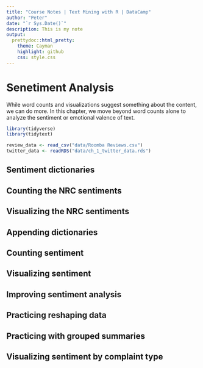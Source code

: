 ```yaml
---
title: "Course Notes | Text Mining with R | DataCamp"
author: "Peter"
date: "`r Sys.Date()`"
description: This is my note
output:
  prettydoc::html_pretty:
    theme: Cayman
    highlight: github
    css: style.css
---
```


# Senetiment Analysis

While word counts and visualizations suggest something about the content, we can do more. In this chapter, we move beyond word counts alone to analyze the sentiment or emotional valence of text.

```r
library(tidyverse)
library(tidytext)

review_data <- read_csv("data/Roomba Reviews.csv")
twitter_data <- readRDS("data/ch_1_twitter_data.rds")
```

## Sentiment dictionaries




## Counting the NRC sentiments


## Visualizing the NRC sentiments


## Appending dictionaries


## Counting sentiment


## Visualizing sentiment


## Improving sentiment analysis


## Practicing reshaping data


## Practicing with grouped summaries


## Visualizing sentiment by complaint type



